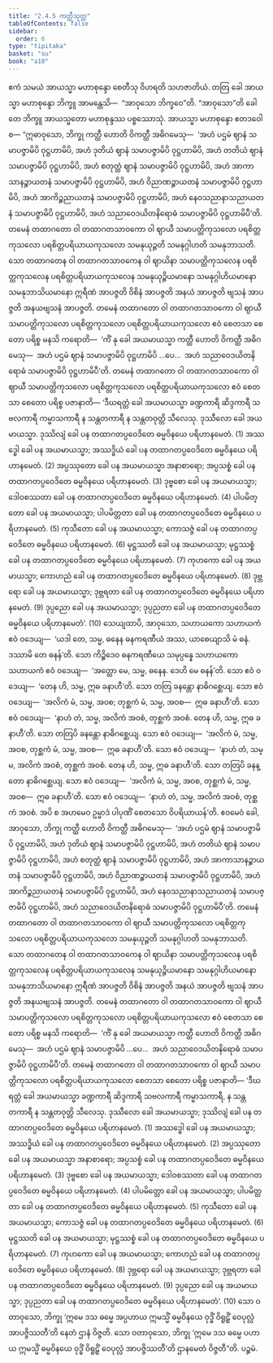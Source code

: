 ```yaml
---
title: "2.4.5 ကတ္ထီသုတ္တ"
tableOfContents: false
sidebar:
  order: 6
type: "tipitaka"
basket: "su"
book: "a10"
---
```



<DynamicBreadcrumb />

<Division number="85" book="a10">

<Paragraph number="658" book="a10">
ဧကံ သမယံ အာယသ္မာ မဟာစုန္ဒော စေတီသု ဝိဟရတိ သဟဇာတိယံ. တတြ ခေါ အာယသ္မာ မဟာစုန္ဒော ဘိက္ခူ အာမန္တေသိ—  “အာဝုသော ဘိက္ခဝေ”တိ. “အာဝုသော”တိ ခေါ တေ ဘိက္ခူ အာယသ္မတော မဟာစုန္ဒဿ ပစ္စဿောသုံ. အာယသ္မာ မဟာစုန္ဒော ဧတဒဝေါစ—
</Paragraph>

<Paragraph number="659" book="a10">
“ဣဓာဝုသော, ဘိက္ခု ကတ္ထီ ဟောတိ ဝိကတ္ထီ အဓိဂမေသု—  ‘အဟံ ပဌမံ ဈာနံ သမာပဇ္ဇာမိပိ ဝုဋ္ဌဟာမိပိ, အဟံ ဒုတိယံ ဈာနံ သမာပဇ္ဇာမိပိ ဝုဋ္ဌဟာမိပိ, အဟံ တတိယံ ဈာနံ သမာပဇ္ဇာမိပိ ဝုဋ္ဌဟာမိပိ, အဟံ စတုတ္ထံ ဈာနံ သမာပဇ္ဇာမိပိ ဝုဋ္ဌဟာမိပိ, အဟံ အာကာသာနဉ္စာယတနံ သမာပဇ္ဇာမိပိ ဝုဋ္ဌဟာမိပိ, အဟံ ဝိညာဏဉ္စာယတနံ သမာပဇ္ဇာမိပိ ဝုဋ္ဌဟာမိပိ, အဟံ အာကိဉ္စညာယတနံ သမာပဇ္ဇာမိပိ ဝုဋ္ဌဟာမိပိ, အဟံ နေဝသညာနာသညာယတနံ သမာပဇ္ဇာမိပိ ဝုဋ္ဌဟာမိပိ, အဟံ သညာဝေဒယိတနိရောဓံ သမာပဇ္ဇာမိပိ ဝုဋ္ဌဟာမိပီ’တိ.
</Paragraph>

<Paragraph number="660" book="a10">
တမေနံ တထာဂတော ဝါ တထာဂတသာဝကော ဝါ ဈာယီ သမာပတ္တိကုသလော ပရစိတ္တကုသလော ပရစိတ္တပရိယာယကုသလော သမနုယုဉ္ဇတိ သမနုဂ္ဂါဟတိ သမနုဘာသတိ. သော တထာဂတေန ဝါ တထာဂတသာဝကေန ဝါ ဈာယိနာ သမာပတ္တိကုသလေန ပရစိတ္တကုသလေန ပရစိတ္တပရိယာယကုသလေန သမနုယုဉ္ဇိယမာနော သမနုဂ္ဂါဟိယမာနော သမနုဘာသိယမာနော ဣရီဏံ အာပဇ္ဇတိ ဝိစိနံ အာပဇ္ဇတိ အနယံ အာပဇ္ဇတိ ဗျသနံ အာပဇ္ဇတိ အနယဗျသနံ အာပဇ္ဇတိ.
</Paragraph>

<Paragraph number="661" book="a10">
တမေနံ တထာဂတော ဝါ တထာဂတသာဝကော ဝါ ဈာယီ သမာပတ္တိကုသလော ပရစိတ္တကုသလော ပရစိတ္တပရိယာယကုသလော ဧဝံ စေတသာ စေတော ပရိစ္စ မနသိ ကရောတိ—  ‘ကိံ နု ခေါ အယမာယသ္မာ ကတ္ထီ ဟောတိ ဝိကတ္ထီ အဓိဂမေသု—  အဟံ ပဌမံ ဈာနံ သမာပဇ္ဇာမိပိ ဝုဋ္ဌဟာမိပိ …ပေ…  အဟံ သညာဝေဒယိတနိရောဓံ သမာပဇ္ဇာမိပိ ဝုဋ္ဌဟာမိပီ’တိ.
</Paragraph>

<Paragraph number="662" book="a10">
တမေနံ တထာဂတော ဝါ တထာဂတသာဝကော ဝါ ဈာယီ သမာပတ္တိကုသလော ပရစိတ္တကုသလော ပရစိတ္တပရိယာယကုသလော ဧဝံ စေတသာ စေတော ပရိစ္စ ပဇာနာတိ—
</Paragraph>

<Paragraph number="663" book="a10">
‘ဒီဃရတ္တံ ခေါ အယမာယသ္မာ ခဏ္ဍကာရီ ဆိဒ္ဒကာရီ သဗလကာရီ ကမ္မာသကာရီ န သန္တတကာရီ န သန္တတဝုတ္တိ သီလေသု. ဒုဿီလော ခေါ အယမာယသ္မာ. ဒုဿိလျံ ခေါ ပန တထာဂတပ္ပဝေဒိတေ ဓမ္မဝိနယေ ပရိဟာနမေတံ. (1)
</Paragraph>

<Paragraph number="664" book="a10">
အဿဒ္ဓေါ ခေါ ပန အယမာယသ္မာ; အဿဒ္ဓိယံ ခေါ ပန တထာဂတပ္ပဝေဒိတေ ဓမ္မဝိနယေ ပရိဟာနမေတံ. (2)
</Paragraph>

<Paragraph number="665" book="a10">
အပ္ပဿုတော ခေါ ပန အယမာယသ္မာ အနာစာရော; အပ္ပသစ္စံ ခေါ ပန တထာဂတပ္ပဝေဒိတေ ဓမ္မဝိနယေ ပရိဟာနမေတံ. (3)
</Paragraph>

<Paragraph number="666" book="a10">
ဒုဗ္ဗစော ခေါ ပန အယမာယသ္မာ; ဒေါဝစဿတာ ခေါ ပန တထာဂတပ္ပဝေဒိတေ ဓမ္မဝိနယေ ပရိဟာနမေတံ. (4)
</Paragraph>

<Paragraph number="667" book="a10">
ပါပမိတ္တော ခေါ ပန အယမာယသ္မာ; ပါပမိတ္တတာ ခေါ ပန တထာဂတပ္ပဝေဒိတေ ဓမ္မဝိနယေ ပရိဟာနမေတံ. (5)
</Paragraph>

<Paragraph number="668" book="a10">
ကုသီတော ခေါ ပန အယမာယသ္မာ; ကောသဇ္ဇံ ခေါ ပန တထာဂတပ္ပဝေဒိတေ ဓမ္မဝိနယေ ပရိဟာနမေတံ. (6)
</Paragraph>

<Paragraph number="669" book="a10">
မုဋ္ဌဿတိ ခေါ ပန အယမာယသ္မာ; မုဋ္ဌဿစ္စံ ခေါ ပန တထာဂတပ္ပဝေဒိတေ ဓမ္မဝိနယေ ပရိဟာနမေတံ. (7)
</Paragraph>

<Paragraph number="670" book="a10">
ကုဟကော ခေါ ပန အယမာယသ္မာ; ကောဟညံ ခေါ ပန တထာဂတပ္ပဝေဒိတေ ဓမ္မဝိနယေ ပရိဟာနမေတံ. (8)
</Paragraph>

<Paragraph number="671" book="a10">
ဒုဗ္ဘရော ခေါ ပန အယမာယသ္မာ; ဒုဗ္ဘရတာ ခေါ ပန တထာဂတပ္ပဝေဒိတေ ဓမ္မဝိနယေ ပရိဟာနမေတံ. (9)
</Paragraph>

<Paragraph number="672" book="a10">
ဒုပ္ပညော ခေါ ပန အယမာယသ္မာ; ဒုပ္ပညတာ ခေါ ပန တထာဂတပ္ပဝေဒိတေ ဓမ္မဝိနယေ ပရိဟာနမေတံ’. (10)
</Paragraph>

<Paragraph number="673" book="a10">
သေယျထာပိ, အာဝုသော, သဟာယကော သဟာယကံ ဧဝံ ဝဒေယျ—  ‘ယဒါ တေ, သမ္မ, ဓနေန ဓနကရဏီယံ အဿ, ယာစေယျာသိ မံ ဓနံ. ဒဿာမိ တေ ဓနန်’တိ. သော ကိဉ္စိဒေဝ ဓနကရဏီယေ သမုပ္ပန္နေ သဟာယကော သဟာယကံ ဧဝံ ဝဒေယျ—  ‘အတ္ထော မေ, သမ္မ, ဓနေန. ဒေဟိ မေ ဓနန်’တိ. သော ဧဝံ ဝဒေယျ—  ‘တေန ဟိ, သမ္မ, ဣဓ ခနာဟီ’တိ. သော တတြ ခနန္တော နာဓိဂစ္ဆေယျ. သော ဧဝံ ဝဒေယျ—  ‘အလိကံ မံ, သမ္မ, အဝစ; တုစ္ဆကံ မံ, သမ္မ, အဝစ—  ဣဓ ခနာဟီ’တိ. သော ဧဝံ ဝဒေယျ—  ‘နာဟံ တံ, သမ္မ, အလိကံ အဝစံ, တုစ္ဆကံ အဝစံ. တေန ဟိ, သမ္မ, ဣဓ ခနာဟီ’တိ. သော တတြပိ ခနန္တော နာဓိဂစ္ဆေယျ. သော ဧဝံ ဝဒေယျ—  ‘အလိကံ မံ, သမ္မ, အဝစ, တုစ္ဆကံ မံ, သမ္မ, အဝစ—  ဣဓ ခနာဟီ’တိ. သော ဧဝံ ဝဒေယျ—  ‘နာဟံ တံ, သမ္မ, အလိကံ အဝစံ, တုစ္ဆကံ အဝစံ. တေန ဟိ, သမ္မ, ဣဓ ခနာဟီ’တိ. သော တတြပိ ခနန္တော နာဓိဂစ္ဆေယျ. သော ဧဝံ ဝဒေယျ—  ‘အလိကံ မံ, သမ္မ, အဝစ, တုစ္ဆကံ မံ, သမ္မ, အဝစ—  ဣဓ ခနာဟီ’တိ. သော ဧဝံ ဝဒေယျ—  ‘နာဟံ တံ, သမ္မ, အလိကံ အဝစံ, တုစ္ဆကံ အဝစံ. အပိ စ အဟမေဝ ဥမ္မာဒံ ပါပုဏိံ စေတသော ဝိပရိယာယန်’တိ.
</Paragraph>

<Paragraph number="674" book="a10">
ဧဝမေဝံ ခေါ, အာဝုသော, ဘိက္ခု ကတ္ထီ ဟောတိ ဝိကတ္ထီ အဓိဂမေသု—  ‘အဟံ ပဌမံ ဈာနံ သမာပဇ္ဇာမိပိ ဝုဋ္ဌဟာမိပိ, အဟံ ဒုတိယံ ဈာနံ သမာပဇ္ဇာမိပိ ဝုဋ္ဌဟာမိပိ, အဟံ တတိယံ ဈာနံ သမာပဇ္ဇာမိပိ ဝုဋ္ဌဟာမိပိ, အဟံ စတုတ္ထံ ဈာနံ သမာပဇ္ဇာမိပိ ဝုဋ္ဌဟာမိပိ, အဟံ အာကာသာနဉ္စာယတနံ သမာပဇ္ဇာမိပိ ဝုဋ္ဌဟာမိပိ, အဟံ ဝိညာဏဉ္စာယတနံ သမာပဇ္ဇာမိပိ ဝုဋ္ဌဟာမိပိ, အဟံ အာကိဉ္စညာယတနံ သမာပဇ္ဇာမိပိ ဝုဋ္ဌဟာမိပိ, အဟံ နေဝသညာနာသညာယတနံ သမာပဇ္ဇာမိပိ ဝုဋ္ဌဟာမိပိ, အဟံ သညာဝေဒယိတနိရောဓံ သမာပဇ္ဇာမိပိ ဝုဋ္ဌဟာမိပီ’တိ.
</Paragraph>

<Paragraph number="675" book="a10">
တမေနံ တထာဂတော ဝါ တထာဂတသာဝကော ဝါ ဈာယီ သမာပတ္တိကုသလော ပရစိတ္တကုသလော ပရစိတ္တပရိယာယကုသလော သမနုယုဉ္ဇတိ သမနုဂ္ဂါဟတိ သမနုဘာသတိ. သော တထာဂတေန ဝါ တထာဂတသာဝကေန ဝါ ဈာယိနာ သမာပတ္တိကုသလေန ပရစိတ္တကုသလေန ပရစိတ္တပရိယာယကုသလေန သမနုယုဉ္ဇိယမာနော သမနုဂ္ဂါဟိယမာနော သမနုဘာသိယမာနော ဣရီဏံ အာပဇ္ဇတိ ဝိစိနံ အာပဇ္ဇတိ အနယံ အာပဇ္ဇတိ ဗျသနံ အာပဇ္ဇတိ အနယဗျသနံ အာပဇ္ဇတိ.
</Paragraph>

<Paragraph number="676" book="a10">
တမေနံ တထာဂတော ဝါ တထာဂတသာဝကော ဝါ ဈာယီ သမာပတ္တိကုသလော ပရစိတ္တကုသလော ပရစိတ္တပရိယာယကုသလော ဧဝံ စေတသာ စေတော ပရိစ္စ မနသိ ကရောတိ—  ‘ကိံ နု ခေါ အယမာယသ္မာ ကတ္ထီ ဟောတိ ဝိကတ္ထီ အဓိဂမေသု—  အဟံ ပဌမံ ဈာနံ သမာပဇ္ဇာမိပိ …ပေ…  အဟံ သညာဝေဒယိတနိရောဓံ သမာပဇ္ဇာမိပိ ဝုဋ္ဌဟာမိပီ’တိ.
</Paragraph>

<Paragraph number="677" book="a10">
တမေနံ တထာဂတော ဝါ တထာဂတသာဝကော ဝါ ဈာယီ သမာပတ္တိကုသလော ပရစိတ္တပရိယာယကုသလော စေတသာ စေတော ပရိစ္စ ပဇာနာတိ—
</Paragraph>

<Paragraph number="678" book="a10">
‘ဒီဃရတ္တံ ခေါ အယမာယသ္မာ ခဏ္ဍကာရီ ဆိဒ္ဒကာရီ သဗလကာရီ ကမ္မာသကာရီ, န သန္တတကာရီ န သန္တတဝုတ္တိ သီလေသု. ဒုဿီလော ခေါ အယမာယသ္မာ; ဒုဿိလျံ ခေါ ပန တထာဂတပ္ပဝေဒိတေ ဓမ္မဝိနယေ ပရိဟာနမေတံ. (1)
</Paragraph>

<Paragraph number="679" book="a10">
အဿဒ္ဓေါ ခေါ ပန အယမာယသ္မာ; အဿဒ္ဓိယံ ခေါ ပန တထာဂတပ္ပဝေဒိတေ ဓမ္မဝိနယေ ပရိဟာနမေတံ. (2)
</Paragraph>

<Paragraph number="680" book="a10">
အပ္ပဿုတော ခေါ ပန အယမာယသ္မာ အနာစာရော; အပ္ပသစ္စံ ခေါ ပန တထာဂတပ္ပဝေဒိတေ ဓမ္မဝိနယေ ပရိဟာနမေတံ. (3)
</Paragraph>

<Paragraph number="681" book="a10">
ဒုဗ္ဗစော ခေါ ပန အယမာယသ္မာ; ဒေါဝစဿတာ ခေါ ပန တထာဂတပ္ပဝေဒိတေ ဓမ္မဝိနယေ ပရိဟာနမေတံ. (4)
</Paragraph>

<Paragraph number="682" book="a10">
ပါပမိတ္တော ခေါ ပန အယမာယသ္မာ; ပါပမိတ္တတာ ခေါ ပန တထာဂတပ္ပဝေဒိတေ ဓမ္မဝိနယေ ပရိဟာနမေတံ. (5)
</Paragraph>

<Paragraph number="683" book="a10">
ကုသီတော ခေါ ပန အယမာယသ္မာ; ကောသဇ္ဇံ ခေါ ပန တထာဂတပ္ပဝေဒိတေ ဓမ္မဝိနယေ ပရိဟာနမေတံ. (6)
</Paragraph>

<Paragraph number="684" book="a10">
မုဋ္ဌဿတိ ခေါ ပန အယမာယသ္မာ; မုဋ္ဌဿစ္စံ ခေါ ပန တထာဂတပ္ပဝေဒိတေ ဓမ္မဝိနယေ ပရိဟာနမေတံ. (7)
</Paragraph>

<Paragraph number="685" book="a10">
ကုဟကော ခေါ ပန အယမာယသ္မာ; ကောဟညံ ခေါ ပန တထာဂတပ္ပဝေဒိတေ ဓမ္မဝိနယေ ပရိဟာနမေတံ. (8)
</Paragraph>

<Paragraph number="686" book="a10">
ဒုဗ္ဘရော ခေါ ပန အယမာယသ္မာ; ဒုဗ္ဘရတာ ခေါ ပန တထာဂတပ္ပဝေဒိတေ ဓမ္မဝိနယေ ပရိဟာနမေတံ. (9)
</Paragraph>

<Paragraph number="687" book="a10">
ဒုပ္ပညော ခေါ ပန အယမာယသ္မာ; ဒုပ္ပညတာ ခေါ ပန တထာဂတပ္ပဝေဒိတေ ဓမ္မဝိနယေ ပရိဟာနမေတံ’. (10)
</Paragraph>

<Paragraph number="688" book="a10">
သော ဝတာဝုသော, ဘိက္ခု ‘ဣမေ ဒသ ဓမ္မေ အပ္ပဟာယ ဣမသ္မိံ ဓမ္မဝိနယေ ဝုဒ္ဓိံ ဝိရူဠှိံ ဝေပုလ္လံ အာပဇ္ဇိဿတီ’တိ နေတံ ဌာနံ ဝိဇ္ဇတိ. သော ဝတာဝုသော, ဘိက္ခု ‘ဣမေ ဒသ ဓမ္မေ ပဟာယ ဣမသ္မိံ ဓမ္မဝိနယေ ဝုဒ္ဓိံ ဝိရူဠှိံ ဝေပုလ္လံ အာပဇ္ဇိဿတီ’တိ ဌာနမေတံ ဝိဇ္ဇတီ”တိ.

</Paragraph>
</Division>

<Paragraph number="689" type="center" book="a10">
ပဉ္စမံ.
</Paragraph>